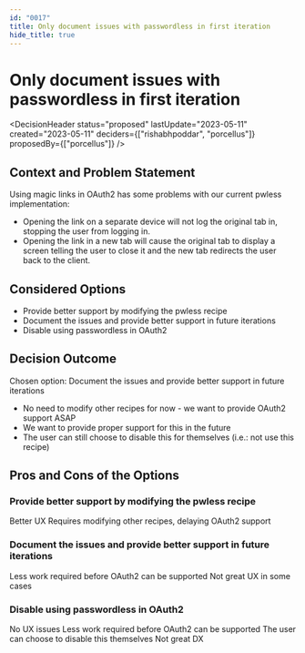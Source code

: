 ```yaml
---
id: "0017"
title: Only document issues with passwordless in first iteration
hide_title: true
---
```



# Only document issues with passwordless in first iteration

<DecisionHeader status="proposed" lastUpdate="2023-05-11" created="2023-05-11" deciders={["rishabhpoddar", "porcellus"]} proposedBy={["porcellus"]} />

## Context and Problem Statement

Using magic links in OAuth2 has some problems with our current pwless implementation:
- Opening the link on a separate device will not log the original tab in, stopping the user from logging in.
- Opening the link in a new tab will cause the original tab to display a screen telling the user to close it and the new tab redirects the user back to the client.

## Considered Options

* Provide better support by modifying the pwless recipe
* Document the issues and provide better support in future iterations
* Disable using passwordless in OAuth2

## Decision Outcome

Chosen option: Document the issues and provide better support in future iterations

* No need to modify other recipes for now - we want to provide OAuth2 support ASAP
* We want to provide proper support for this in the future
* The user can still choose to disable this for themselves (i.e.: not use this recipe)

## Pros and Cons of the Options

### Provide better support by modifying the pwless recipe

<ArgumentPro> Better UX </ArgumentPro>
<ArgumentCon> Requires modifying other recipes, delaying OAuth2 support </ArgumentCon>

### Document the issues and provide better support in future iterations

<ArgumentPro> Less work required before OAuth2 can be supported </ArgumentPro>
<ArgumentCon> Not great UX in some cases </ArgumentCon>

### Disable using passwordless in OAuth2

<ArgumentPro> No UX issues </ArgumentPro>
<ArgumentPro> Less work required before OAuth2 can be supported </ArgumentPro>
<ArgumentCon> The user can choose to disable this themselves </ArgumentCon>
<ArgumentCon> Not great DX </ArgumentCon>
